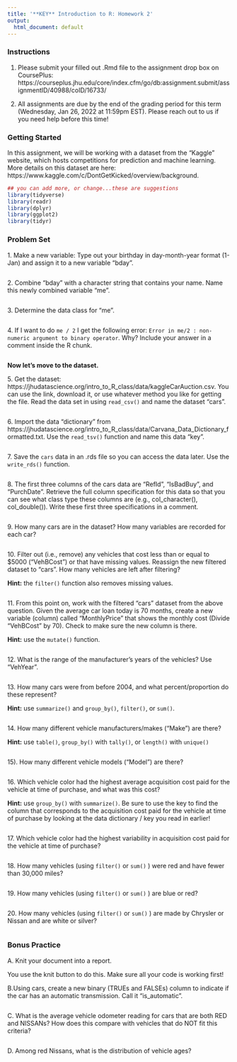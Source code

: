 ```yaml
---
title: '**KEY** Introduction to R: Homework 2'
output:
  html_document: default
---
```


### **Instructions**

1. Please submit your filled out .Rmd file to the assignment drop box on CoursePlus: https://courseplus.jhu.edu/core/index.cfm/go/db:assignment.submit/assignmentID/40988/coID/16733/ 

2. All assignments are due by the end of the grading period for this term (Wednesday, Jan 26, 2022 at 11:59pm EST). Please reach out to us if you need help before this time!

### **Getting Started**

In this assignment, we will be working with a dataset from the "Kaggle" website, which hosts competitions for prediction and machine learning. More details on this dataset are here: https://www.kaggle.com/c/DontGetKicked/overview/background.

```r
## you can add more, or change...these are suggestions
library(tidyverse)
library(readr)
library(dplyr)
library(ggplot2)
library(tidyr)
```

### **Problem Set**

1\. Make a new variable: Type out your birthday in day-month-year format (1-Jan) and assign it to a new variable "bday".

```r

```

2\. Combine "bday" with a character string that contains your name. Name this newly combined variable "me".

```r

```

3\. Determine the data class for "me".

```r

```

4\. If I want to do `me / 2` I get the following error: `Error in me/2 : non-numeric argument to binary operator`. Why? Include your answer in a comment inside the R chunk.

```r

```

**Now let's move to the dataset.**

5\. Get the dataset: https://jhudatascience.org/intro_to_R_class/data/kaggleCarAuction.csv. You can use the link, download it, or use whatever method you like for getting the file. Read the data set in using `read_csv()` and name the dataset "cars".

```r

```

6\. Import the data "dictionary" from https://jhudatascience.org/intro_to_R_class/data/Carvana_Data_Dictionary_formatted.txt. Use the `read_tsv()` function and name this data "key". 

```r

```

7\. Save the `cars` data in an .rds file so you can access the data later. Use the `write_rds()` function.

```r

```

8\. The first three columns of the cars data are "RefId", "IsBadBuy", and "PurchDate". Retrieve the full column specification for this data so that you can see what class type these columns are (e.g., col_character(), col_double()). Write these first three specifications in a comment.

```r

```

9\. How many cars are in the dataset? How many variables are recorded for each car? 

```r

```

10\. Filter out (i.e., remove) any vehicles that cost less than or equal to $5000 ("VehBCost") or that have missing values. Reassign the new filtered dataset to "cars". How many vehicles are left after filtering?

**Hint:** the `filter()` function also removes missing values.

```r

```

11\. From this point on, work with the filtered "cars" dataset from the above question. Given the average car loan today is 70 months, create a new variable (column) called "MonthlyPrice" that shows the monthly cost (Divide "VehBCost" by 70). Check to make sure the new column is there.

**Hint:** use the `mutate()` function.

```r

```

12\. What is the range of the manufacturer's years of the vehicles? Use "VehYear".

```r

```

13\. How many cars were from before 2004, and what percent/proportion do these represent?

**Hint:** use `summarize()` and `group_by()`, `filter()`, or `sum()`.

```r

```

14\. How many different vehicle manufacturers/makes ("Make") are there?

**Hint:** use `table()`, `group_by()` with `tally()`, or `length()` with `unique()`

```r

```

15)\. How many different vehicle models ("Model") are there?

```r

```

16\. Which vehicle color had the highest average acquisition cost paid for the vehicle at time of purchase, and what was this cost?

**Hint:** use  `group_by()` with `summarize()`. Be sure to use the key to find the column that corresponds to the acquisition cost paid for the vehicle at time of purchase by looking at the data dictionary / key you read in earlier!

```r

```

17\. Which vehicle color had the highest variability in acquisition cost paid for the vehicle at time of purchase?

```r

```

18\. How many vehicles (using `filter()` or `sum()` ) were red and have fewer than 30,000 miles?

```r

```

19\. How many vehicles (using `filter()` or `sum()` ) are blue or red?

```r

```

20\. How many vehicles (using `filter()` or `sum()` ) are made by Chrysler or Nissan and are white or silver?

```r

```

### **Bonus Practice**

A\. Knit your document into a report.

You use the knit button to do this. Make sure all your code is working first!

B\.Using cars, create a new binary (TRUEs and FALSEs) column to indicate if the car has an automatic transmission. Call it "is_automatic".

```r

```

C\. What is the average vehicle odometer reading for cars that are both RED and NISSANs? How does this compare with vehicles that do NOT fit this criteria?

```r

```

D\. Among red Nissans, what is the distribution of vehicle ages?

```r

```
